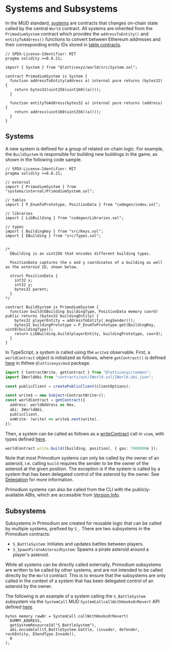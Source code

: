 # Systems and Subsystems

In the MUD standard, [systems](https://mud.dev/templates/typescript/contracts#systems) are contracts that changes on-chain state called by the central `World` contract. All systems are inherited from the `PrimodiumSystem` contract which provides the `addressToEntity()` and `entityToAddress()` functions to convert between Ethereum addresses and their corresponding entity IDs stored in [table contracts](https://mud.dev/store/data-model#tables-on-chain).

```solidity filename="/packages/contracts/src/systems/internal/PrimodiumSystem.sol" showLineNumbers
// SPDX-License-Identifier: MIT
pragma solidity >=0.8.21;

import { System } from "@latticexyz/world/src/System.sol";

contract PrimodiumSystem is System {
  function addressToEntity(address a) internal pure returns (bytes32) {
    return bytes32(uint256(uint160((a))));
  }

  function entityToAddress(bytes32 a) internal pure returns (address) {
    return address(uint160(uint256((a))));
  }
}

```

## Systems

A new system is defined for a group of related on-chain logic. For example, the `BuildSystem` is responsible for building new buildings in the game, as shown in the following code sample.

```solidity filename="/packages/contracts/src/systems/BuildSystem.sol" showLineNumbers
// SPDX-License-Identifier: MIT
pragma solidity >=0.8.21;

// external
import { PrimodiumSystem } from "systems/internal/PrimodiumSystem.sol";

// tables
import { P_EnumToPrototype, PositionData } from "codegen/index.sol";

// libraries
import { LibBuilding } from "codegen/Libraries.sol";

// types
import { BuildingKey } from "src/Keys.sol";
import { EBuilding } from "src/Types.sol";


/*
  EBuilding is an uint256 that encodes different building types.

  PositionData captures the x and y coordinates of a building as well as the asteroid ID, shown below.

  struct PositionData {
    int32 x;
    int32 y;
    bytes32 parent;
  }
*/

contract BuildSystem is PrimodiumSystem {
  function build(EBuilding buildingType, PositionData memory coord) public returns (bytes32 buildingEntity) {
    bytes32 playerEntity = addressToEntity(_msgSender());
    bytes32 buildingPrototype = P_EnumToPrototype.get(BuildingKey, uint8(buildingType));
    return LibBuilding.build(playerEntity, buildingPrototype, coord);
  }
}
```

In TypeScript, a system is called using the `write$` observable. First, a `worldContract` object is initialized as follows, where `getContract()` is defined [here](https://github.com/latticexyz/mud/tree/main/packages/common/src/getContract.ts#L50C17-L50C28) in ththee `@latticexyz/mud` package.

```typescript copy showLineNumbers
import { ContractWrite, getContract } from "@latticexyz/common";
import IWorldAbi from "contracts/out/IWorld.sol/IWorld.abi.json";

const publicClient = createPublicClient(clientOptions);

const write$ = new Subject<ContractWrite>();
const worldContract = getContract({
  address: worldAddress as Hex,
  abi: IWorldAbi,
  publicClient,
  onWrite: (write) => write$.next(write),
});
```

Then, a system can be called as follows as a [writeContract](https://viem.sh/docs/contract/writeContract.html) call in `viem`, with types defined [here](https://github.com/wevm/viem/blob/6eef194a05016f3c2967cd6b4f730012adcbfffc/src/actions/getContract.ts#L430).

```typescript copy showLineNumbers
worldContract.write.build([building, position], { gas: 7000000n });
```

Note that most Primodium systems can only be called by the owner of an asteroid, i.e. calling `build` requires the sender to be the owner of the asteroid at the given position. The exception is if the system is called by a system that has been delegated control of the asteroid by the owner. See [Delegation](../delegation) for more information.

Primodium systems can also be called from the CLI with the publicly-available ABIs, which are accessible from [Version Info](../latest.mdx).

## Subsystems

Subsystems in Primodium are created for reusable logic that can be called by multiple systems, prefixed by `S_`. There are two subsystems in the Primodium contracts:

- `S_BattleSystem`: Initiates and updates battles between players.
- `S_SpawnPirateAsteroidSystem`: Spawns a pirate asteroid around a player's asteroid.

While all systems can be directly called externally, Primodium subsystems are written to be called by other systems, and are not intended to be called directly by the `World` contract. This is to ensure that the subsystems are only called in the context of a system that has been delegated control of an asteroid by the owner.

The following is an example of a system calling the `S_BattleSystem` subsystem via the `SystemCall` MUD `SystemCallcallWithHooksOrRevert` API defined [here](https://github.com/latticexyz/mud/blob/main/packages/world/src/SystemCall.sol#L123).

```solidity copy showLineNumbers
bytes memory rawBr = SystemCall.callWithHooksOrRevert(
  DUMMY_ADDRESS,
  getSystemResourceId("S_BattleSystem"),
  abi.encodeCall(S_BattleSystem.battle, (invader, defender, rockEntity, ESendType.Invade)),
  0
);
```
